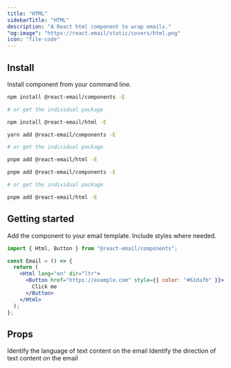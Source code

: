 ```yaml
---
title: "HTML"
sidebarTitle: "HTML"
description: "A React html component to wrap emails."
"og:image": "https://react.email/static/covers/html.png"
icon: "file-code"
---
```


## Install

Install component from your command line.

<CodeGroup>

```sh npm
npm install @react-email/components -E

# or get the individual package

npm install @react-email/html -E
```

```sh yarn
yarn add @react-email/components -E

# or get the individual package

pnpm add @react-email/html -E
```

```sh pnpm
pnpm add @react-email/components -E

# or get the individual package

pnpm add @react-email/html -E
```

</CodeGroup>

## Getting started

Add the component to your email template. Include styles where needed.

```jsx
import { Html, Button } from "@react-email/components";

const Email = () => {
  return (
    <Html lang="en" dir="ltr">
      <Button href="https://example.com" style={{ color: "#61dafb" }}>
        Click me
      </Button>
    </Html>
  );
};
```

## Props

<ResponseField name="lang" type="string" default="en">
  Identify the language of text content on the email
</ResponseField>
<ResponseField name="dir" type="string" default="ltr">
  Identify the direction of text content on the email
</ResponseField>

<Snippet file="support.mdx" />
